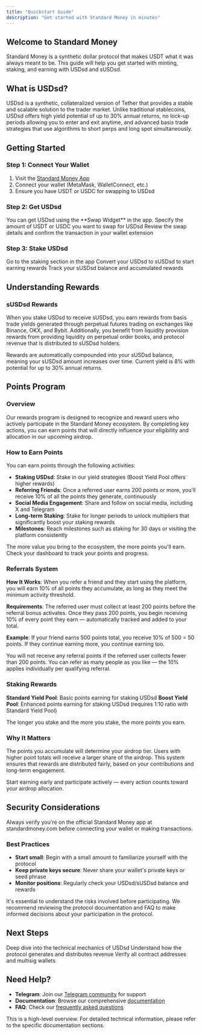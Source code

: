 ```yaml
---
title: "Quickstart Guide"
description: "Get started with Standard Money in minutes"
---
```


## Welcome to Standard Money

Standard Money is a synthetic dollar protocol that makes USDT what it was always meant to be. This guide will help you get started with minting, staking, and earning with USDsd and sUSDsd.

## What is USDsd?

USDsd is a synthetic, collateralized version of Tether that provides a stable and scalable solution to the trader market. Unlike traditional stablecoins, USDsd offers high yield potential of up to 30% annual returns, no lock-up periods allowing you to enter and exit anytime, and advanced basis trade strategies that use algorithms to short perps and long spot simultaneously.

## Getting Started

### Step 1: Connect Your Wallet

1. Visit the [Standard Money App](https://www.app.standardmoney.com)
2. Connect your wallet (MetaMask, WalletConnect, etc.)
3. Ensure you have USDT or USDC for swapping to USDsd

### Step 2: Get USDsd

<Steps>
  <Step title="Choose Your Method">
    You can get USDsd using the **Swap Widget** in the app.
  </Step>
  <Step title="Enter Amount">
    Specify the amount of USDT or USDC you want to swap for USDsd
  </Step>
  <Step title="Review & Confirm">
    Review the swap details and confirm the transaction in your wallet extension
  </Step>
</Steps>

### Step 3: Stake USDsd

<Steps>
  <Step title="Navigate to Staking">Go to the staking section in the app</Step>
  <Step title="Stake Your USDsd">
    Convert your USDsd to sUSDsd to start earning rewards
  </Step>
  <Step title="Monitor Rewards">
    Track your sUSDsd balance and accumulated rewards
  </Step>
</Steps>

## Understanding Rewards

### sUSDsd Rewards

When you stake USDsd to receive sUSDsd, you earn rewards from basis trade yields generated through perpetual futures trading on exchanges like Binance, OKX, and Bybit. Additionally, you benefit from liquidity provision rewards from providing liquidity on perpetual order books, and protocol revenue that is distributed to sUSDsd holders.

<Info>
  Rewards are automatically compounded into your sUSDsd balance, meaning your
  sUSDsd amount increases over time. Current yield is 8% with potential for up
  to 30% annual returns.
</Info>

## Points Program

### Overview

Our rewards program is designed to recognize and reward users who actively participate in the Standard Money ecosystem. By completing key actions, you can earn points that will directly influence your eligibility and allocation in our upcoming airdrop.

### How to Earn Points

You can earn points through the following activities:

- **Staking USDsd**: Stake in our yield strategies (Boost Yield Pool offers higher rewards)
- **Referring Friends**: Once a referred user earns 200 points or more, you'll receive 10% of all the points they generate, continuously
- **Social Media Engagement**: Share and follow on social media, including X and Telegram
- **Long-term Staking**: Stake for longer periods to unlock multipliers that significantly boost your staking rewards
- **Milestones**: Reach milestones such as staking for 30 days or visiting the platform consistently

<Info>
  The more value you bring to the ecosystem, the more points you'll earn. Check
  your dashboard to track your points and progress.
</Info>

### Referrals System

**How It Works**: When you refer a friend and they start using the platform, you will earn 10% of all points they accumulate, as long as they meet the minimum activity threshold.

**Requirements**: The referred user must collect at least 200 points before the referral bonus activates. Once they pass 200 points, you begin receiving 10% of every point they earn — automatically tracked and added to your total.

**Example**: If your friend earns 500 points total, you receive 10% of 500 = 50 points. If they continue earning more, you continue earning too.

<Warning>
  You will not receive any referral points if the referred user collects fewer
  than 200 points. You can refer as many people as you like — the 10% applies
  individually per qualifying referral.
</Warning>

### Staking Rewards

**Standard Yield Pool**: Basic points earning for staking USDsd
**Boost Yield Pool**: Enhanced points earning for staking USDsd (requires 1:10 ratio with Standard Yield Pool)

The longer you stake and the more you stake, the more points you earn.

### Why It Matters

The points you accumulate will determine your airdrop tier. Users with higher point totals will receive a larger share of the airdrop. This system ensures that rewards are distributed fairly, based on your contributions and long-term engagement.

<Info>
  Start earning early and participate actively — every action counts toward your
  airdrop allocation.
</Info>

## Security Considerations

<Warning>
  Always verify you're on the official Standard Money app at standardmoney.com
  before connecting your wallet or making transactions.
</Warning>

### Best Practices

- **Start small**: Begin with a small amount to familiarize yourself with the protocol
- **Keep private keys secure**: Never share your wallet's private keys or seed phrase
- **Monitor positions**: Regularly check your USDsd/sUSDsd balance and rewards

It's essential to understand the risks involved before participating. We recommend reviewing the protocol documentation and FAQ to make informed decisions about your participation in the protocol.

## Next Steps

<Columns cols={2}>
  <Card
    title="Learn How USDsd Works"
    icon="book"
    href="/how-usdsd-works/overview"
  >
    Deep dive into the technical mechanics of USDsd
  </Card>
  <Card
    title="Explore Protocol Revenue"
    icon="coins"
    href="/protocol-revenue/explanation"
  >
    Understand how the protocol generates and distributes revenue
  </Card>
  <Card
    title="Check Key Addresses"
    icon="key"
    href="/user-guides/key-addresses"
  >
    Verify all contract addresses and multisig wallets
  </Card>
</Columns>

## Need Help?

- **Telegram**: Join our [Telegram community](https://t.me/StandardMoneyChat) for support
- **Documentation**: Browse our comprehensive [documentation](/)
- **FAQ**: Check our [frequently asked questions](/resources/faq)

<Note>
  This is a high-level overview. For detailed technical information, please
  refer to the specific documentation sections.
</Note>

